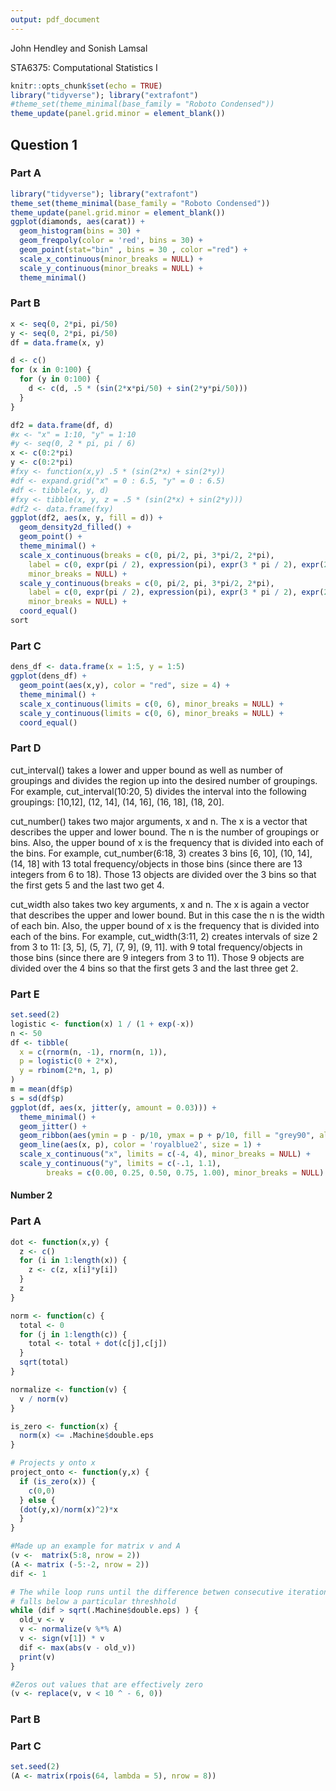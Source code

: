```yaml
---
output: pdf_document
---
```


John Hendley and Sonish Lamsal

STA6375: Computational Statistics I

\begin{center}
Homework 4
\end{center}

```r
knitr::opts_chunk$set(echo = TRUE)
library("tidyverse"); library("extrafont")
#theme_set(theme_minimal(base_family = "Roboto Condensed"))
theme_update(panel.grid.minor = element_blank())
```

## Question 1
### Part A
```r
library("tidyverse"); library("extrafont")
theme_set(theme_minimal(base_family = "Roboto Condensed"))
theme_update(panel.grid.minor = element_blank())
ggplot(diamonds, aes(carat)) +
  geom_histogram(bins = 30) +
  geom_freqpoly(color = 'red', bins = 30) +
  geom_point(stat="bin" , bins = 30 , color ="red") +
  scale_x_continuous(minor_breaks = NULL) +
  scale_y_continuous(minor_breaks = NULL) +
  theme_minimal()

```

### Part B
``` r
x <- seq(0, 2*pi, pi/50)
y <- seq(0, 2*pi, pi/50)
df = data.frame(x, y)

d <- c()
for (x in 0:100) {
  for (y in 0:100) {
    d <- c(d, .5 * (sin(2*x*pi/50) + sin(2*y*pi/50)))
  }
}

df2 = data.frame(df, d)
#x <- "x" = 1:10, "y" = 1:10
#y <- seq(0, 2 * pi, pi / 6)
x <- c(0:2*pi)
y <- c(0:2*pi)
#fxy <- function(x,y) .5 * (sin(2*x) + sin(2*y))
#df <- expand.grid("x" = 0 : 6.5, "y" = 0 : 6.5)
#df <- tibble(x, y, d)
#fxy <- tibble(x, y, z = .5 * (sin(2*x) + sin(2*y)))
#df2 <- data.frame(fxy)
ggplot(df2, aes(x, y, fill = d)) +
  geom_density2d_filled() +
  geom_point() +
  theme_minimal() +
  scale_x_continuous(breaks = c(0, pi/2, pi, 3*pi/2, 2*pi),
    label = c(0, expr(pi / 2), expression(pi), expr(3 * pi / 2), expr(2 * pi)),
    minor_breaks = NULL) +
  scale_y_continuous(breaks = c(0, pi/2, pi, 3*pi/2, 2*pi),
    label = c(0, expr(pi / 2), expression(pi), expr(3 * pi / 2), expr(2 * pi)),
    minor_breaks = NULL) +
  coord_equal()
sort
```


### Part C
``` r
dens_df <- data.frame(x = 1:5, y = 1:5)
ggplot(dens_df) +
  geom_point(aes(x,y), color = "red", size = 4) +
  theme_minimal() +
  scale_x_continuous(limits = c(0, 6), minor_breaks = NULL) +
  scale_y_continuous(limits = c(0, 6), minor_breaks = NULL) +
  coord_equal()
```


### Part D
cut_interval() takes a lower and upper bound as well as number of groupings and divides the region up into the desired number of groupings. For example, cut_interval(10:20, 5) divides the interval into the following groupings: [10,12], (12, 14], (14, 16], (16, 18], (18, 20].

cut_number() takes two major arguments, x and n. The x is a vector that describes the upper and lower bound. The n is the number of groupings or bins. Also, the upper bound of x is the frequency that is divided into each of the bins. For example, cut_number(6:18, 3) creates 3 bins [6, 10], (10, 14], (14, 18] with 13 total frequency/objects in those bins (since there are 13 integers from 6 to 18). Those 13 objects are divided over the 3 bins so that the first gets 5 and the last two get 4.

cut_width also takes two key arguments, x and n. The x is again a vector that describes the upper and lower bound. But in this case the n is the width of each bin. Also, the upper bound of x is the frequency that is divided into each of the bins. For example, cut_width(3:11, 2) creates intervals of size 2 from 3 to 11: [3, 5], (5, 7], (7, 9], (9, 11]. with 9 total frequency/objects in those bins (since there are 9 integers from 3 to 11). Those 9 objects are divided over the 4 bins so that the first gets 3 and the last three get 2.


### Part E
``` r
set.seed(2)
logistic <- function(x) 1 / (1 + exp(-x))
n <- 50
df <- tibble(
  x = c(rnorm(n, -1), rnorm(n, 1)),
  p = logistic(0 + 2*x),
  y = rbinom(2*n, 1, p)
)
m = mean(df$p)
s = sd(df$p)
ggplot(df, aes(x, jitter(y, amount = 0.03))) +
  theme_minimal() +
  geom_jitter() +
  geom_ribbon(aes(ymin = p - p/10, ymax = p + p/10, fill = "grey90", alpha = 0.5) +
  geom_line(aes(x, p), color = 'royalblue2', size = 1) +
  scale_x_continuous("x", limits = c(-4, 4), minor_breaks = NULL) +
  scale_y_continuous("y", limits = c(-.1, 1.1),
        breaks = c(0.00, 0.25, 0.50, 0.75, 1.00), minor_breaks = NULL)


```




#### Number 2
### Part A
```r
dot <- function(x,y) {
  z <- c()
  for (i in 1:length(x)) {
    z <- c(z, x[i]*y[i])
  }
  z  
}

norm <- function(c) {
  total <- 0
  for (j in 1:length(c)) {
    total <- total + dot(c[j],c[j])
  }
  sqrt(total)
}

normalize <- function(v) {
  v / norm(v)
}

is_zero <- function(x) {
  norm(x) <= .Machine$double.eps
}

# Projects y onto x
project_onto <- function(y,x) {
  if (is_zero(x)) {
    c(0,0)
  } else {
  (dot(y,x)/norm(x)^2)*x
  }
}

#Made up an example for matrix v and A
(v <-  matrix(5:8, nrow = 2))
(A <- matrix (-5:-2, nrow = 2))
dif <- 1

# The while loop runs until the difference betwen consecutive iterations
# falls below a particular threshhold
while (dif > sqrt(.Machine$double.eps) ) {
  old_v <- v
  v <- normalize(v %*% A)
  v <- sign(v[1]) * v
  dif <- max(abs(v - old_v))
  print(v)
}

#Zeros out values that are effectively zero
(v <- replace(v, v < 10 ^ - 6, 0))


```



### Part B




### Part C
```r
set.seed(2)
(A <- matrix(rpois(64, lambda = 5), nrow = 8))
```
